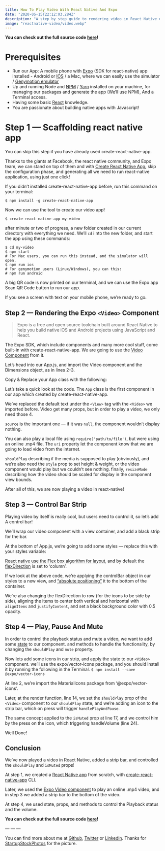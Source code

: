 ```yaml
---
title: How To Play Video With React Native And Expo
date: "2020-06-15T22:12:03.284Z"
description: "A step by step guide to rendering video in React Native using Expo."
image: "reactnative-video/video.webp"
---
```


**You can check out the full source code** [**here**](https://github.com/eyalcohen4/react-native-video-sample)**!**

# Prerequisites

- Run our App: A mobile phone with [Expo](https://expo.io) (SDK for react-native) app installed - Android or [IOS](https://itunes.apple.com/app/apple-store/id982107779?ct=www&mt=8) / a Mac, where we can easily use the simulator / [Genymotion emulator](https://www.genymotion.com/fun-zone/)
- Up and running Node and [NPM](https://docs.npmjs.com/getting-started/installing-node) / [Yarn](https://yarnpkg.com/lang/en/docs/install/) installed on your machine, for managing our packages and generate the app (We’ll use NPM), And a Terminal access.
- Having some basic [React](https://reactjs.org/) knowledge.
- You are passionate about building native apps with Javascript!

# Step 1 — Scaffolding react native app

You can skip this step if you have already used create-react-native-app.

Thanks to the giants at Facebook, the react native community, and Expo team, we can stand on top of them and with [Create React Native App](https://github.com/react-community/create-react-native-app), skip the configuration phase, and generating all we need to run react-native application, using just one click!

If you didn’t installed create-react-native-app before, run this command on your terminal:

`$ npm install -g create-react-native-app`

Now we can use the tool to create our video app!

`$ create-react-native-app my-video`

after minute or two of progress, a new folder created in our current directory with everything we need. We’ll `cd` i nto the new folder, and start the app using these commands:

```terminal
$ cd my-video
$ npm start
# For Mac users, you can run this instead, and the simulator will open.
$ npm run ios
# For genymotion users (Linux/Windows), you can this:
# npm run android
```

A big QR code is now printed on our terminal, and we can use the Expo app Scan QR Code button to run our app.

If you see a screen with text on your mobile phone, we’re ready to go.

## Step 2 — Rendering the Expo `<Video>` Component

> Expo is a free and open source toolchain built around React Native to help you build native iOS and Android projects using JavaScript and React.

The Expo SDK, which include components and many more cool stuff, come built-in with create-react-native-app. We are going to use the [Video Component](https://docs.expo.io/versions/latest/sdk/video.html) from it.

Let’s head into our App.js, and import the Video component and the Dimensions object, as in lines 2-3.

Copy & Replace your App class with the following:

Let’s take a quick look at the code. The `App` class is the first component in our app which created by create-react-native-app.

We’ve replaced the default text under the `<View>` tag with the `<Video>` we imported before. Video get many props, but in order to play a video, we only need those 4.

`source` is the important one — if it was `null`, the component wouldn’t display nothing.

You can also play a local file using `require('path/to/file')`, but were using an online .mp4 file. The `uri` property let the component know that we are going to load video from the internet.

`shouldPlay` describing if the media is supposed to play (obviously), and we’re also need the `style` prop to set height & weight, or the video component would play but we couldn’t see nothing. finally, `resizeMode` describing how the video should be scaled for display in the component view bounds.

After all of this, we are now playing a video in react-native!

## Step 3 — Control Bar Strip

Playing video by itself is really cool, but users need to control it, so let’s add A control bar!

We’ll wrap our video component with a view container, and add a black strip for the bar.

At the bottom of App.js, we’re going to add some styles — replace this with your styles variable:

[React native use the Flex box algorithm for layout](https://facebook.github.io/react-native/docs/flexbox.html), and by default the [flexDirection](https://developer.mozilla.org/en-US/docs/Web/CSS/flex-direction) is set to ‘column’.

If we look at the above code, we’re applying the controlBar object in our styles to a new view, and [“absolute positioning”](https://developer.mozilla.org/en-US/docs/Web/CSS/position) it to the bottom of the container.

We’re also changing the flexDirection to row (for the icons to be side by side), aligning the items to center both vertical and horizontal with `alignItems` and `justifyContent`, and set a black background color with 0.5 opacity.

## Step 4 — Play, Pause And Mute

In order to control the playback status and mute a video, we want to add some [state](https://reactjs.org/docs/state-and-lifecycle.html) to our component. and methods to handle the functionality, by changing the `shouldPlay` and `mute` property.

Now lets add some icons in our strip, and apply the state to our `<Video>` component. we’ll use the expo/vector-icons package, and you should install it by running the following in the Terminal.
`$ npm install --save @expo/vector-icons`

At line 2, we’re import the MaterialIcons package from ‘@expo/vector-icons’.

Later, at the render function, line 14, we set the `shouldPlay` prop of the `<Video>` component to our `shouldPlay` state, and we’re adding an icon to the strip bar, which on press will trigger `handlePlayAndPause`.

The same concept applied to the `isMuted` prop at line 17, and we control him by the press on the icon, which triggering handleVolume (line 24).

Well Done!

## Conclusion

We’ve now played a video in React Native, added a strip bar, and controlled the `shouldPlay` and `isMuted` props!

At step 1, we created a [React Native app](https://facebook.github.io/react-native/) from scratch, with [create-react-native-app](https://github.com/react-community/create-react-native-app) CLI.

Later, we used the [Expo Video component](https://docs.expo.io/versions/latest/sdk/video.html) to play an online .mp4 video, and in step 3 we added a strip bar to the bottom of the video.

At step 4, we used state, props, and methods to control the Playback status and the volume.

**You can check out the full source code** [**here**](https://github.com/eyalcohen4/react-native-video-sample)**!**

— — —

You can find more about me at [Github](https://github.com/eyalcohen4), [Twitter](https://twitter.com/coheneyal4) or [Linkedin](https://www.linkedin.com/in/eyal-cohen-63096810a/).
Thanks for [StartupStockPhotos](https://pixabay.com/en/users/StartupStockPhotos-690514/) for the picture.

